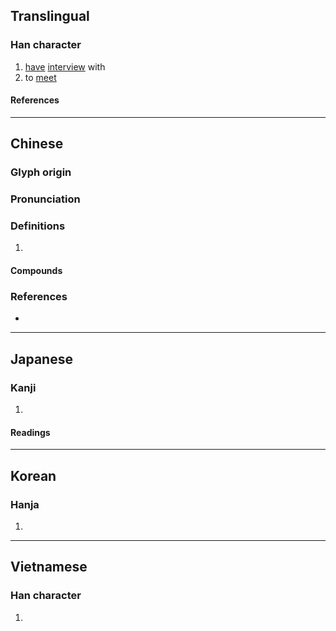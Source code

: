 {{character info}}
==Translingual==

===Han character===
{{Han char|rn=72|rad=日|as=07|sn=11|four=61061|canj=AMMR|ids=⿰日吾}}

# [[have]] [[interview]] with
# to [[meet]]

====References====
{{Han ref|kx=0496.060|dkj=13956|dj=0862.110|hdz=21511.070|uh=6664}}

----

==Chinese==
{{zh-forms}}

===Glyph origin===
{{Han etym}}

===Pronunciation===
{{zh-pron
|m=wù
|c=ng6
|mn=qz,tw,xm:ngō͘/tw,zz:gō͘
|mc=y
|oc=y
|ma=
|cat=v
}}

===Definitions===
{{zh-hanzi}}

# {{rfdef|zh}}

====Compounds====
{{zh-der|會晤|晤面|晤見|晤談}}

===References===
* {{R:yue:Hanzi}}

----

==Japanese==

===Kanji===
{{ja-kanji|grade=|rs=日07}}

# {{rfdef|ja|sort=日07}}

====Readings====
{{ja-readings
|goon=ぐ
|kanon=ご
|kun=あきらか
}}

----

==Korean==

===Hanja===
{{ko-hanja|오}}

# {{rfdef|ko|sort=日07}}

----

==Vietnamese==

===Han character===
{{vi-readings|rs=日07|reading=[[ngộ]], [[cữ]]}}

# {{rfdef|vi|sort=日07}}
